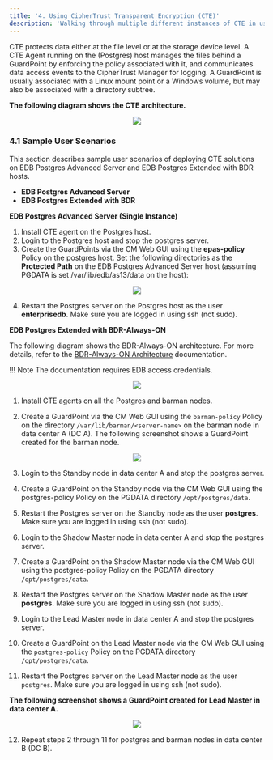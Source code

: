 ```yaml
---
title: '4. Using CipherTrust Transparent Encryption (CTE)'
description: 'Walking through multiple different instances of CTE in use'
---
```


CTE protects data either at the file level or at the storage device level. A CTE Agent running on the (Postgres) host manages the files behind a GuardPoint by enforcing the policy associated with it, and communicates data access events to the CipherTrust Manager for logging. A GuardPoint is usually associated with a Linux mount point or a Windows volume, but may also be associated with a directory subtree.

**The following diagram shows the CTE architecture.**

<p align="center">
  <img  src="Images/UsingCTE.png">
</p>

### 4.1 Sample User Scenarios

This section describes sample user scenarios of deploying CTE solutions on EDB Postgres Advanced Server and EDB Postgres Extended with BDR hosts.
- **EDB Postgres Advanced Server**
- **EDB Postgres Extended with BDR**

**EDB Postgres Advanced Server (Single Instance)**

1. Install CTE agent on the Postgres host. 
2. Login to the Postgres host and stop the postgres server.
3. Create the GuardPoints via the CM Web GUI using the **epas-policy** Policy on the postgres host. Set the following directories as the **Protected Path** on the EDB Postgres Advanced Server host (assuming PGDATA is set /var/lib/edb/as13/data on the host):

<p align="center">
  <img  src="Images/SampleUserScenarios1.png">
</p>

4. Restart the Postgres server on the Postgres host as the user **enterprisedb**.  Make sure you are logged in using ssh (not sudo).

**EDB Postgres Extended with BDR-Always-ON**

The following diagram shows the BDR-Always-ON architecture. For more details, refer to the [BDR-Always-ON Architecture](https://documentation.2ndquadrant.com/tpa/release/21.1-1/architecture-BDR-Always-ON/) documentation.
 
!!! Note
    The documentation requires EDB access credentials.

<p align="center">
  <img  src="Images/EDBPostgresExtendedwithBDRAlwaysOn.png">
</p>

1. Install CTE agents on all the Postgres and barman nodes.

2. Create a GuardPoint via the CM Web GUI using the `barman-policy` Policy on the directory  `/var/lib/barman/<server-name>`  on the barman node in data center A (DC A). The following screenshot shows a GuardPoint created for the barman node.

<p align="center">
  <img  src="Images/SampleUserScenarios3.png">
</p>

3. Login to the Standby node in data center A and stop the postgres server.

4. Create a GuardPoint on the Standby node via the CM Web GUI using the postgres-policy Policy on the PGDATA directory `/opt/postgres/data`. 

5. Restart the Postgres server on the Standby node as the user **postgres**.  Make sure you are logged in using ssh (not sudo).

6. Login to the Shadow Master node in data center A and stop the postgres server.

7. Create a GuardPoint on the Shadow Master node via the CM Web GUI using the postgres-policy Policy on the PGDATA directory `/opt/postgres/data`. 

8. Restart the Postgres server on the Shadow Master node as the user **postgres**.  Make sure you are logged in using ssh (not sudo).

9. Login to the Lead Master node in data center A and stop the postgres server.

10. Create a GuardPoint on the Lead Master node via the CM Web GUI using the `postgres-policy` Policy on the PGDATA directory `/opt/postgres/data`. 

11. Restart the Postgres server on the Lead Master node as the user `postgres`.  Make sure you are logged in using ssh (not sudo).

**The following screenshot shows a GuardPoint created for Lead Master in data center A.**

<p align="center">
  <img  src="Images/SampleUserScenarios4.png">
</p>

12. Repeat steps 2 through 11 for postgres and barman nodes in data center B (DC B).
